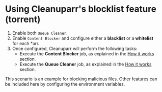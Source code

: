 
# Using Cleanuparr's blocklist feature (torrent)

1. Enable both `Queue Cleaner`.
2. Enable `Content Blocker` and configure either a **blacklist** or a **whitelist** for each *arr.
3. Once configured, Cleanuparr will perform the following tasks:
   - Execute the **Content Blocker** job, as explained in the [How it works](/docs/how_it_works) section.
   - Execute the **Queue Cleaner** job, as explained in the [How it works](/docs/how_it_works) section.

<Note>
    This scenario is an example for blocking malicious files. Other features can be included here by configuring the environment variables.
</Note>